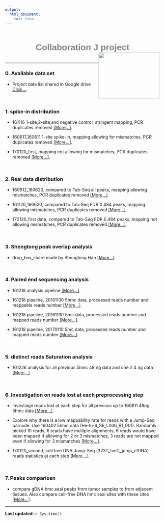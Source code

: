 ```yaml
---
output:
  html_document:
    toc: true
---
```


<h1 style="color:grey;font-family:arial; position:relative; top:15px;text-align:center;">Collaboration J project<img src="website_materials/research_website_logo.png"  style="float:right;width:200px;height:150px;"></h1>
<br>

***
### 0. **Available data set**

* Project data list shared in Google drive  [Click...](https://drive.google.com/open?id=1WesFCQTrFplnXRKCHmhqtm1529DHc5Sc2tX7GkRa_-U).

<br>

### 1. **spike-in distribution**

* 161116 1-site,2-site,and negative control, stringent mapping, PCR duplicates removed  [[More...]](./analysis/161120_161116_spike_in_data_plot_reads_distribution.html).

* 160917_160811 1-site spike-in, mapping allowing for mismatches, PCR duplicates removed  [[More...]](./analysis/160912_plot_reads_distribution_UMI_dedupped.html).

* 170120_first, mapping not allowing for mismatches, PCR duplicates removed  [[More...]](./analysis/170204_170120_first_batch_spike_in_plot_reads_distribution.html).

<br>

### 2. **Real data distribution**
* 160912_160620, compared to Tab-Seq all peaks, mapping allowing mismatches, PCR duplicates removed  [[More...]](./analysis/160912_plot_reads_distribution_UMI_dedupped.html).

* 161120_160620, compared to Tab-Seq FDR 0.484 peaks, mapping allowing mismatches, PCR duplicates removed  [[More...]](./analysis/161120_160620_data_plot_reads_distribution.html).

* 170120_first data, compared to Tab-Seq FDR 0.484 peaks, mapping not allowing mismatches, PCR duplicates removed  [[More...]](./analysis/170204_170120_first_batch_data_plot_reads_distribution.html).

<br>

### 3. **Shengtong peak overlap analysis**
* drop_box_share made by Shengtong Han  [[More...]](./analysis/JumpSeq_dropbox_shengtong.pdf).

<br>

### 4. **Paired end sequencing analysis**
* 161218 analysis pipeline  [[More...]](./analysis/161218_paired_end_reads_mapping_pipeline.html).

* 161218 pipeline, 20161130 5hmc data, processed reads number and mappable reads number  [[More...]](./analysis/161218_161130_paired_end_reads_statistics.html).

* 161218 pipeilne, 20161130 5mc data, processed reads number and mapped reads number  [[More...]](./analysis/161222_161130_5mc_paired_end_reads_statistics.html).

* 161218 pipeline, 20170110 5mc data, processed reads number and mapped reads number  [[More...]](./analysis/170115_170110_paired_end_reads_statistics.html).

<br>

### 5. **distinct reads Saturation analysis**
* 161226 analysis for all previous 5hmc 48 ng data and one 2.4 ng data  [[More...]](./analysis/161226_previous_5hmc_distinct_reads_saturation_analysis.html)

<br>

### 6. **Investigation on reads lost at each preprocessing step**
* Investiage reads lost at each step for all previous up to 160811 48ng 5hmc data  [[More...]](./analysis/170207_previous_5hmc_samples_reads_lost_at_each_preprocessing_step.html).

* Explore why there is a low mappability rate for reads with a Jump-Seq barcode. Use 160402 5hmc data (He-lu-6_S6_L006_R1_001). Randomly picked 10 reads, 6 reads have multiple alignments, 6 reads would have been mapped if allowing for 2 or 3 mismatches, 3 reads are not mapped even if allowing for 3 mismatches  [[More...]](./analysis/170210_investigate_low_mappability_issue.html).

* 170120_second, cell free DNA Jump-Seq (323T_hmC_jump_cfDNA) reads statistics at each step  [[More...]](./analysis/170210_20170120_second_human_cf_5hmc_samples_reads_lost_at_each_preprocessing_step.html).

<br>

### 7. Peaks compariosn
* compare gDNA hmc seal peaks from tumor samples to from adjacent tissues. Also compare cell-free DNA hmc seal sites with these sites [[More...]](./analysis/170304_test.html).


***

**Last updated:** `r Sys.time()`
